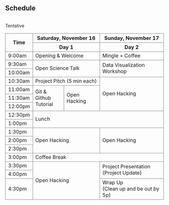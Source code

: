 <section id="schedule" class="bg-light">
<div class="container">
<div class="row">
<div class="col-lg-12 mx-auto text-center">
<h2>Schedule</h2>

<br>Tentative
<br>

<style> 
.table tbody td, .table thead th {
    border: grey solid 1px;
    vertical-align: middle;
}
</style>

<table class="table table-hover text-center align-middle">
<thead>
  <tr>
    <th class="tg-0pky" rowspan="2">Time</th>
    <th class="tg-c3ow" colspan="2">Saturday, November 16</th>
    <th class="tg-c3ow" colspan="2">Sunday, November 17</th>
  </tr>
  <tr>
    <th colspan="2">Day 1</th>
    <th colspan="2">Day 2</th>
  </tr>
</thead>
<tbody class="align-middle">
  <tr>
    <td class="tg-0pky">9:00am</td>
    <td class="tg-c3ow" colspan="2">Opening &amp; Welcome</td>
    <td class="tg-c3ow" colspan="2">Mingle + Coffee</td>
  </tr>
  <tr>
    <td class="tg-0pky">9:30am</td>
    <td class="tg-9wq8" colspan="2" rowspan="2">Open Science Talk</td>
    <td class="tg-9wq8" colspan="2" rowspan="2">Data Visualization <br>Workshop</td>
  </tr>
  <tr>
    <td class="tg-0pky">10:00am</td>
  </tr>
  <tr>
    <td class="tg-0pky">10:30am</td>
    <td class="tg-c3ow" colspan="2">Project Pitch (5 min each)</td>
    <td class="tg-9wq8" colspan="2" rowspan="4">Open Hacking</td>
  </tr>
  <tr>
    <td class="tg-0pky">11:00am</td>
    <td class="tg-9wq8 align-middle" rowspan="3">Git &amp; Github<br>Tutorial</td>
    <td class="tg-9wq8" rowspan="3">Open Hacking<br></td>
  </tr>
  <tr>
    <td class="tg-0pky">11:30am</td>
  </tr>
  <tr>
    <td class="tg-0pky">12:00pm</td>
  </tr>
  <tr>
    <td class="tg-0pky">12:30pm</td>
    <td class="tg-9wq8" colspan="4" rowspan="2">Lunch</td>
  </tr>
  <tr>
    <td class="tg-0pky">1:00pm</td>
  </tr>
  <tr>
    <td class="tg-0pky">1:30pm</td>
    <td class="tg-9wq8" colspan="2" rowspan="3">Open Hacking</td>
    <td class="tg-9wq8" colspan="2" rowspan="3">Open Hacking</td>
  </tr>
  <tr>
    <td class="tg-0pky">2:00pm</td>
  </tr>
  <tr>
    <td class="tg-0pky">2:30pm</td>
  </tr>
  <tr>
    <td class="tg-0pky">3:00pm</td>
    <td class="tg-c3ow" colspan="4">Coffee Break</td>
    <!-- <td class="tg-c3ow" colspan="2">Coffee Break</td> -->
  </tr>
  <tr>
    <td class="tg-0pky">3:30pm</td>
    <td class="tg-9wq8" colspan="2" rowspan="3">Open Hacking</td>
    <td class="tg-9wq8" colspan="2" rowspan="2">Project Presentation <br>(Project Update)</td>
  </tr>
  <tr>
    <td class="tg-0pky">4:00pm</td>
  </tr>
  <tr>
    <td class="tg-0pky">4:30pm</td>
    <td class="tg-c3ow" colspan="2">Wrap Up <br>(Clean up and be out by 5p)</td>
  </tr>
</tbody>
</table>
</div>
</div>
</div>
</section>